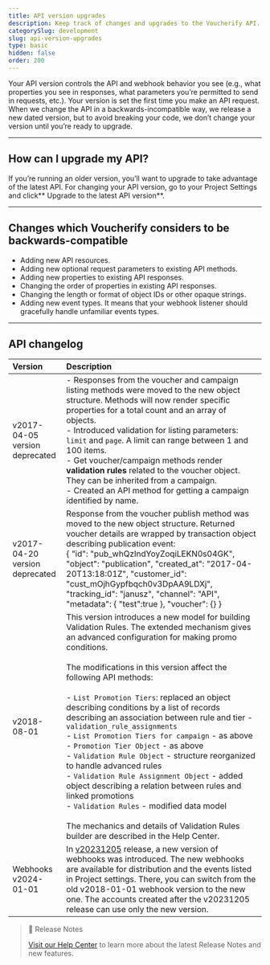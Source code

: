 ```yaml
---
title: API version upgrades
description: Keep track of changes and upgrades to the Voucherify API.
categorySlug: development
slug: api-version-upgrades
type: basic
hidden: false
order: 200
---
```


Your API version controls the API and webhook behavior you see (e.g., what properties you see in responses, what parameters you’re permitted to send in requests, etc.). Your version is set the first time you make an API request. When we change the API in a backwards-incompatible way, we release a new dated version, but to avoid breaking your code, we don’t change your version until you’re ready to upgrade.

---

## How can I upgrade my API?

If you’re running an older version, you’ll want to upgrade to take advantage of the latest API. For changing your API version, go to your Project Settings and click** Upgrade to the latest API version**.

---

## Changes which Voucherify considers to be backwards-compatible

- Adding new API resources.
- Adding new optional request parameters to existing API methods.
- Adding new properties to existing API responses.
- Changing the order of properties in existing API responses.
- Changing the length or format of object IDs or other opaque strings. 
- Adding new event types. It means that your webhook listener should gracefully handle unfamiliar events types.

---

## API changelog

| Version                            | Description                                                                                                                                                                                                                                                                                                                                                                                                                                                                                                                                                                                                                                                                                                                                                                                                                                                |
| :--------------------------------- | :--------------------------------------------------------------------------------------------------------------------------------------------------------------------------------------------------------------------------------------------------------------------------------------------------------------------------------------------------------------------------------------------------------------------------------------------------------------------------------------------------------------------------------------------------------------------------------------------------------------------------------------------------------------------------------------------------------------------------------------------------------------------------------------------------------------------------------------------------------- |
| v2017-04-05 <br>version deprecated | - Responses from the voucher and campaign listing methods were moved to the new object structure. Methods will now render specific properties for a total count and an array of objects.<br>- Introduced validation for listing parameters: `limit` and `page`. A limit can range between 1 and 100 items.<br>- Get voucher/campaign methods render **validation rules** related to the voucher object. They can be inherited from a campaign.<br>- Created an API method for getting a campaign identified by name.                                                                                                                                                                                                                                                                                                                                       |
| v2017-04-20 <br>version deprecated | Response from the voucher publish method was moved to the new object structure. Returned voucher details are wrapped by transaction object describing publication event:<br>{ "id": "pub_whQzIndYoyZoqiLEKN0s04GK", "object": "publication", "created_at": "2017-04-20T13:18:01Z", "customer_id": "cust_mOjhGypfbqch0v3DpAA9LDXj", "tracking_id": "janusz", "channel": "API", "metadata": { "test":true }, "voucher": {} }                                                                                                                                                                                                                                                                                                                                                                                                                                 |
| v2018-08-01                        | This version introduces a new model for building Validation Rules. The extended mechanism gives an advanced configuration for making promo conditions.<br><br>The modifications in this version affect the following API methods:<br><br>- `List Promotion Tiers`: replaced an object describing conditions by a list of records describing an association between rule and tier - `validation_rule_assignments`<br>- `List Promotion Tiers for campaign` - as above<br>- `Promotion Tier Object` - as above<br>- `Validation Rule Object` - structure reorganized to handle advanced rules<br>- `Validation Rule Assignment Object` - added object describing a relation between rules and linked promotions<br>- `Validation Rules` - modified data model<br><br>The mechanics and details of Validation Rules builder are described in the Help Center. |
| Webhooks v2024-01-01               | In [v20231205](https://support.voucherify.io/article/23-whats-new-in-voucherify#v20231205) release, a new version of webhooks was introduced. The new webhooks are available for distribution and the events listed in Project settings. There, you can switch from the old v2018-01-01 webhook version to the new one. The accounts created after the v20231205 release can use only the new version.                                                                                                                                                                                                                                                                                                                                                                                                                                                     |

> 📘 Release Notes
>
> [Visit our Help Center](https://support.voucherify.io/article/23-whats-new-in-voucherify) to learn more about the latest Release Notes and new features.
